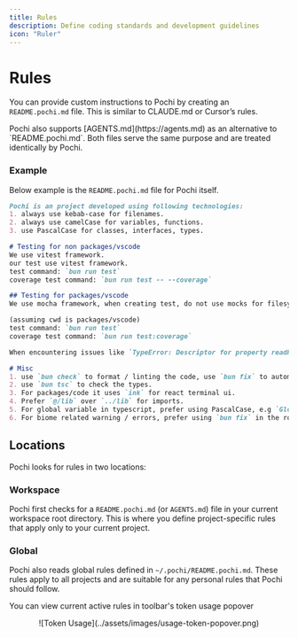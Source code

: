```yaml
---
title: Rules
description: Define coding standards and development guidelines
icon: "Ruler"
---
```


# Rules

You can provide custom instructions to Pochi by creating an `README.pochi.md` file. This is similar to CLAUDE.md or Cursor’s rules.


<Callout title="AGENTS.md support">
  Pochi also supports [AGENTS.md](https://agents.md) as an alternative to `README.pochi.md`. Both files serve the same purpose and are treated identically by Pochi.
</Callout>

### Example

Below example is the `README.pochi.md` file for Pochi itself.

``````markdown
Pochi is an project developed using following technologies:
1. always use kebab-case for filenames.
2. always use camelCase for variables, functions.
3. use PascalCase for classes, interfaces, types.

# Testing for non packages/vscode
We use vitest framework.
our test use vitest framework.
test command: `bun run test`
coverage test command: `bun run test -- --coverage`

## Testing for packages/vscode
We use mocha framework, when creating test, do not use mocks for filesystem, just use vscode.workspace.fs to create files and folders, and only use mocha primitives for testing. use sinon for mocks.

(assuming cwd is packages/vscode)
test command: `bun run test`
coverage test command: `bun run test:coverage`

When encountering issues like `TypeError: Descriptor for property readFile is non-configurable and non-writable`, please use `proxyquire` to mock the module.

# Misc
1. use `bun check` to format / linting the code, use `bun fix` to automatically apply the fix.
2. use `bun tsc` to check the types.
3. For packages/code it uses `ink` for react terminal ui.
4. Prefer `@/lib` over `../lib` for imports.
5. For global variable in typescript, prefer using PascalCase, e.g `GlobalVariableName`, instead of `GLOBAL_VARIABLE_NAME`.
6. For biome related warning / errors, prefer using `bun fix` in the root directory to fix the issues.
``````

## Locations

Pochi looks for rules in two locations:

### Workspace

Pochi first checks for a `README.pochi.md` (or `AGENTS.md`) file in your current workspace root directory. This is where you define project-specific rules that apply only to your current project.

### Global

Pochi also reads global rules defined in `~/.pochi/README.pochi.md`. These rules apply to all projects and are suitable for any personal rules that Pochi should follow.

You can view current active rules in toolbar's token usage popover

<div align="center">
![Token Usage](../assets/images/usage-token-popover.png)
</div>
